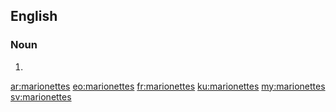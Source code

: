 ==English==

===Noun===
{{head|en|plural}}

# {{plural of|marionette|lang=en|nocat=1}}

[[ar:marionettes]]
[[eo:marionettes]]
[[fr:marionettes]]
[[ku:marionettes]]
[[my:marionettes]]
[[sv:marionettes]]